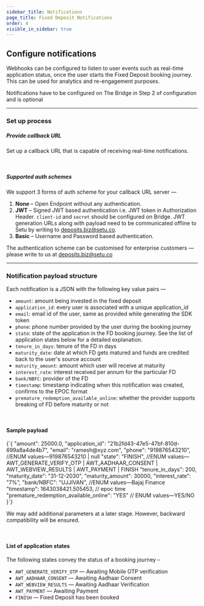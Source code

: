```yaml
---
sidebar_title: Notifications
page_title: Fixed Deposit Notifications
order: 4
visible_in_sidebar: true
---
```


## Configure notifications

Webhooks can be configured to listen to user events such as real-time application status, once the user starts the Fixed Deposit booking journey. This can be used for analytics and re-engagement purposes.

<Callout type="tip">
  Notifications have to be configured on The Bridge in Step 2 of configuration
  and is optional
</Callout>

<hr className="tertiary" />

### Set up process

##### Provide callback URL

Set up a callback URL that is capable of receiving real-time notifications.

<br />

##### Supported auth schemes

We support 3 forms of auth scheme for your callback URL server —

1. **None** – Open Endpoint without any authentication.
2. **JWT** – Signed JWT based authentication i.e. JWT token in Authorization Header. `client-id` and `secret` should be configured on Bridge. JWT generation URLs along with payload need to be communicated offline to Setu by writing to deposits.biz@setu.co.
3. **Basic** – Username and Password based authentication.

The authentication scheme can be customised for enterprise customers — please write to us at deposits.biz@setu.co

<hr className="tertiary" />

### Notification payload structure

Each notification is a JSON with the following key value pairs —

- `amount`: amount being invested in the fixed deposit
- `application_id`: every user is associated with a unique application_id
- `email`: email id of the user, same as provided while generating the SDK token
- `phone`: phone number provided by the user during the booking journey
- `state`: state of the application in the FD booking journey. See the list of application states below for a detailed explanation.
- `tenure_in_days`: tenure of the FD in days
- `maturity_date`: date at which FD gets matured and funds are credited back to the user's source account
- `maturity_amount`: amount which user will receive at maturity
- `interest_rate`: interest received per annum for the particular FD
- `bank/NBFC`: provider of the FD
- `timestamp`: timestamp indicating when this notification was created, confirms to the EPOC format
- `premature_redemption_available_online`: whether the provider supports breaking of FD before maturity or not

<br />

#### Sample payload

<CodeBlockWithCopy language="json">
  {`{
    "amount": 25000.0, 
    "application_id": "21b2fd43-47e5-47bf-810d-699a8a4de4b7",
    "email": "ramesh@xyz.com", 
    "phone": "919876543210", //ENUM values—919876543210 | null  
    "state": "FINISH", //ENUM values—AWT_GENERATE_VERIFY_OTP | AWT_AADHAAR_CONSENT | AWT_WEBVIEW_RESULTS | AWT_PAYMENT | FINISH 
    "tenure_in_days": 200, 
    "maturity_date": "31-12-2030", 
    "maturity_amount": 30000, 
    "interest_rate": "7%", 
    "bank/NBFC": "UJJIVAN", //ENUM values—Bajaj Finance 
    "timestamp": 1643038421.505453, // epoc time 
    "premature_redemption_available_online": "YES" // ENUM values—YES/NO
}`}
</CodeBlockWithCopy>

We may add additional parameters at a later stage. However, backward compatibility will be ensured.

<br />

#### List of application states

The following states convey the status of a booking journey –

- `AWT_GENERATE_VERIFY_OTP` — Awaiting Mobile OTP verification
- `AWT_AADHAAR_CONSENT` — Awaiting Aadhaar Consent
- `AWT_WEBVIEW_RESULTS` — Awaiting Aadhaar Verification
- `AWT_PAYMENT` — Awaiting Payment
- `FINISH` — Fixed Deposit has been booked

